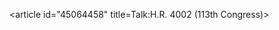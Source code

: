 <article id="45064458" title=Talk:H.R. 4002 (113th Congress)>
	<talkpage id="45064458" title="Talk:H.R. 4002 (113th Congress)">
{{WikiProject Oklahoma}}
{{WPCONGRESS}}
	</talkpage>
</article>